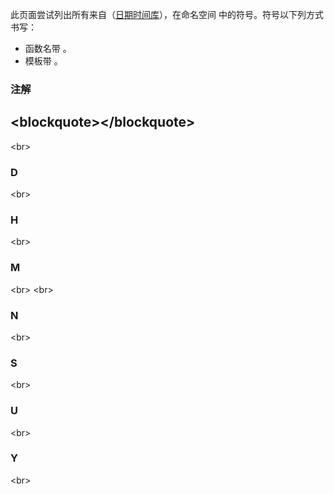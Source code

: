 {{title|std::literals::chrono_literals 符号索引 {{mark since c++14}}}}
{{cpp/symbol index/literals/navbar}}

此页面尝试列出所有来自{{lt|cpp/standard library|标准库}}（[[cpp/chrono|日期时间库]]），在命名空间 {{c|std::literals::chrono_literals}} 中的符号。符号以下列方式书写：
* 函数名带 {{tt|()}}。
* 模板带 {{tt|&lt;&gt;}}。

===注解===
{{cpp/chrono/chrono literals namespace|plural=yes}}

==&lt;blockquote&gt;{{tt|[[#D|D]]  [[#H|H]]  [[#M|M]]  [[#N|N]]  [[#S|S]]  [[#U|U]]  [[#Y|Y]]}}&lt;/blockquote&gt;== 
&lt;br&gt;

===D===
{{ltt|cpp/chrono/operator""d|d}} {{mark since c++20}}&lt;br&gt;

===H===
{{ltt|cpp/chrono/operator""h|h}} {{mark since c++14}}&lt;br&gt;

===M===
{{ltt|cpp/chrono/operator""min|min}} {{mark since c++14}}&lt;br&gt;
{{ltt|cpp/chrono/operator""ms|ms}} {{mark since c++14}}&lt;br&gt;

===N===
{{ltt|cpp/chrono/operator""ns|ns}} {{mark since c++14}}&lt;br&gt;

===S===
{{ltt|cpp/chrono/operator""s|s}} {{mark since c++14}}&lt;br&gt;

===U===
{{ltt|cpp/chrono/operator""us|us}} {{mark since c++14}}&lt;br&gt;

===Y===
{{ltt|cpp/chrono/operator""y|y}} {{mark since c++20}}&lt;br&gt;

{{langlinks|de|en|es|ja|ru}}